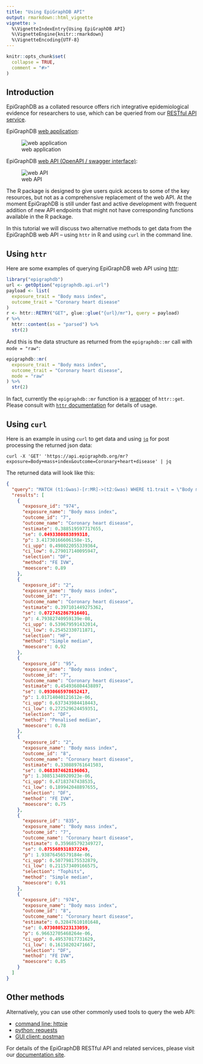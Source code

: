 ```yaml
---
title: "Using EpiGraphDB API"
output: rmarkdown::html_vignette
vignette: >
  %\VignetteIndexEntry{Using EpiGraphDB API}
  %\VignetteEngine{knitr::rmarkdown}
  %\VignetteEncoding{UTF-8}
---
```


```r
knitr::opts_chunk$set(
  collapse = TRUE,
  comment = "#>"
)
```

## Introduction

EpiGraphDB as a collated resource offers rich integrative epidemiological
evidence for researchers to use, which can be queried from our
[RESTful API service](https://api.epigraphdb.org).

EpiGraphDB [web application](https://epigraphdb.org):

![web application](figures/epigraphdb-xqtl-view.png)

EpiGraphDB [web API (OpenAPI / swagger interface)](https://api.epigraphdb.org):

![web API](figures/epigraphdb-api-swagger.png)

The R package is designed to give users quick access to some of the
key resources, but not as a comprehensive replacement of the web API.
At the moment EpiGraphDB is still under fast and active development with
frequent addition of new API endpoints that might not have corresponding
functions available in the R package.

In this tutorial we will discuss two alternative methods to get data from
the EpiGraphDB web API -- using `httr` in R and
using `curl` in the command line.

## Using `httr`

Here are some examples of querying EpiGraphDB web API using
[httr](https://httr.r-lib.org/reference/index.html):

```r
library("epigraphdb")
url <- getOption("epigraphdb.api.url")
payload <- list(
  exposure_trait = "Body mass index",
  outcome_trait = "Coronary heart disease"
)
r <- httr::RETRY("GET", glue::glue("{url}/mr"), query = payload)
r %>%
  httr::content(as = "parsed") %>%
  str(2)
```

And this is the data structure as returned from the
`epigraphdb::mr` call with `mode = "raw"`:

```r
epigraphdb::mr(
  exposure_trait = "Body mass index",
  outcome_trait = "Coronary heart disease",
  mode = "raw"
) %>%
  str(2)
```

In fact, currently the `epigraphdb::mr` function is a
[wrapper](https://github.com/MRCIEU/epigraphdb-r/blob/master/R/mr.R)
of `httr::get`.
Please consult with
[`httr` documentation](https://httr.r-lib.org/index.html)
for details of usage.

## Using `curl`

Here is an example in using `curl` to get data and using
[`jq`](https://stedolan.github.io/jq/) for
post processing the returned json data:

```shell
curl -X 'GET' 'https://api.epigraphdb.org/mr?exposure=Body+mass+index&outcome=Coronary+heart+disease' | jq
```

The returned data will look like this:

```json
{
  "query": "MATCH (t1:Gwas)-[r:MR]->(t2:Gwas) WHERE t1.trait = \"Body mass index\" AND t2.trait = \"Coronary heart disease\" AND r.p < 1e-05 RETURN t1.id AS exposure_id, t1.trait AS exposure_name, t2.id AS outcome_id, t2.trait AS outcome_name, r.estimate AS estimate, r.se AS se, r.p AS p, r.ci_upp as ci_upp, r.ci_low AS ci_low, r.selection AS selection, r.method AS method, r.moescore AS moescore ORDER BY r.p ;",
  "results": [
    {
      "exposure_id": "974",
      "exposure_name": "Body mass index",
      "outcome_id": "7",
      "outcome_name": "Coronary heart disease",
      "estimate": 0.388519597717655,
      "se": 0.0493380883899318,
      "p": 3.41730166606158e-15,
      "ci_upp": 0.498022055339364,
      "ci_low": 0.279017140095947,
      "selection": "DF",
      "method": "FE IVW",
      "moescore": 0.89
    },
    {
      "exposure_id": "2",
      "exposure_name": "Body mass index",
      "outcome_id": "7",
      "outcome_name": "Coronary heart disease",
      "estimate": 0.397101449275362,
      "se": 0.0727452867916401,
      "p": 4.79382740959139e-08,
      "ci_upp": 0.539679591432014,
      "ci_low": 0.25452330711871,
      "selection": "HF",
      "method": "Simple median",
      "moescore": 0.92
    },
    {
      "exposure_id": "95",
      "exposure_name": "Body mass index",
      "outcome_id": "7",
      "outcome_name": "Coronary heart disease",
      "estimate": 0.454936804438897,
      "se": 0.0930665978652417,
      "p": 1.01714040121612e-06,
      "ci_upp": 0.637343984418443,
      "ci_low": 0.272529624459351,
      "selection": "DF",
      "method": "Penalised median",
      "moescore": 0.78
    },
    {
      "exposure_id": "2",
      "exposure_name": "Body mass index",
      "outcome_id": "8",
      "outcome_name": "Coronary heart disease",
      "estimate": 0.330889761641503,
      "se": 0.0683874628196063,
      "p": 1.30851348920923e-06,
      "ci_upp": 0.47183747438535,
      "ci_low": 0.189942048897655,
      "selection": "DF",
      "method": "FE IVW",
      "moescore": 0.75
    },
    {
      "exposure_id": "835",
      "exposure_name": "Body mass index",
      "outcome_id": "7",
      "outcome_name": "Coronary heart disease",
      "estimate": 0.359685792349727,
      "se": 0.0755689310372249,
      "p": 1.93876456579184e-06,
      "ci_upp": 0.507798175532879,
      "ci_low": 0.211573409166575,
      "selection": "Tophits",
      "method": "Simple median",
      "moescore": 0.91
    },
    {
      "exposure_id": "974",
      "exposure_name": "Body mass index",
      "outcome_id": "8",
      "outcome_name": "Coronary heart disease",
      "estimate": 0.32847610101648,
      "se": 0.0730805223133059,
      "p": 6.96632705468264e-06,
      "ci_upp": 0.49537017731629,
      "ci_low": 0.16158202471667,
      "selection": "DF",
      "method": "FE IVW",
      "moescore": 0.85
    }
  ]
}
```

## Other methods

Alternatively, you can use other commonly used tools to query the web API:

- [command line: httpie](https://github.com/jakubroztocil/httpie)
- [python: requests](https://realpython.com/python-requests/)
- [GUI client: postman](https://www.guru99.com/postman-tutorial.html)

For details of the EpiGraphDB RESTful API and related services,
please visit our [documentation site](https://docs.epigraphdb.org).
